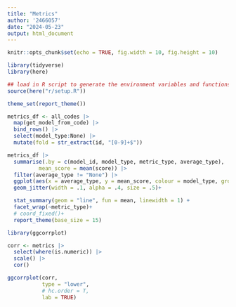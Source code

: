 ```yaml
---
title: "Metrics"
author: '2466057'
date: "2024-05-23"
output: html_document
---
```


```r
knitr::opts_chunk$set(echo = TRUE, fig.width = 10, fig.height = 10)
```

```r
library(tidyverse)
library(here)

## load in R script to generate the environment variables and functions
source(here("r/setup.R"))

theme_set(report_theme())
```

```r
metrics_df <- all_codes |> 
  map(get_model_from_code) |> 
  bind_rows() |> 
  select(model_type:None) |> 
  mutate(fold = str_extract(id, "[0-9]+$"))
```



```r

metrics_df |> 
  summarise(.by = c(model_id, model_type, metric_type, average_type),
          mean_score = mean(score)) |> 
  filter(average_type != "None") |> 
  ggplot(aes(x = average_type, y = mean_score, colour = model_type, group = model_type))+
  geom_jitter(width = .1, alpha = .4, size = .5)+

  stat_summary(geom = "line", fun = mean, linewidth = 1) +
  facet_wrap(~metric_type)+
  # coord_fixed()+
  report_theme(base_size = 15)

```

```r
library(ggcorrplot)

corr <- metrics |> 
  select(where(is.numeric)) |> 
  scale() |> 
  cor()

ggcorrplot(corr, 
           type = "lower", 
           # hc.order = T, 
           lab = TRUE)

```


